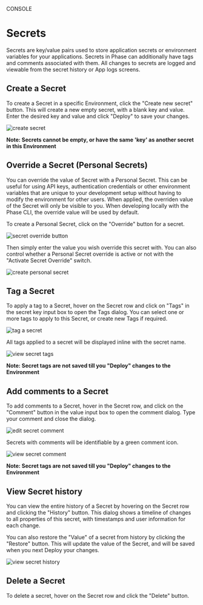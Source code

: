 

<Tag variant="small">CONSOLE</Tag>

# Secrets

Secrets are key/value pairs used to store application secrets or environment variables for your applications. Secrets in Phase can additionally have tags and comments associated with them. All changes to secrets are logged and viewable from the secret history or App logs screens.

## Create a Secret

To create a Secret in a specific Environment, click the "Create new secret" button. This will create a new empty secret, with a blank key and value. Enter the desired key and value and click "Deploy" to save your changes.

![create secret](/assets/images/console/secrets/secret-create.png)

**Note: Secrets cannot be empty, or have the same 'key' as another secret in this Environment**

## Override a Secret (Personal Secrets)

You can override the value of Secret with a Personal Secret. This can be useful for using API keys, authentication credentials or other environment variables that are unique to your development setup without having to modify the environment for other users. 
When applied, the overriden value of the Secret will only be visible to you. 
When developing locally with the Phase CLI, the override value will be used by default. 

To create a Personal Secret, click on the "Override" button for a secret.

![secret override button](/assets/images/console/secrets/personal-secret-button.png)

Then simply enter the value you wish override this secret with. You can also control whether a Personal Secret override is active or not with the "Activate Secret Override" switch.

![create personal secret](/assets/images/console/secrets/personal-secret-create.png)

## Tag a Secret

To apply a tag to a Secret, hover on the Secret row and click on "Tags" in the secret key input box to open the Tags dialog.
You can select one or more tags to apply to this Secret, or create new Tags if required.

![tag a secret](/assets/images/console/secrets/secret-tags-edit.png)

All tags applied to a secret will be displayed inline with the secret name.

![view secret tags](/assets/images/console/secrets/secret-tags-display.png)

**Note: Secret tags are not saved till you "Deploy" changes to the Environment**

## Add comments to a Secret

To add comments to a Secret, hover in the Secret row, and click on the "Comment" button in the value input box to open the comment dialog. Type your comment and close the dialog.

![edit secret comment](/assets/images/console/secrets/secret-comment-edit.png)

Secrets with comments will be identifiable by a green comment icon.

![view secret comment](/assets/images/console/secrets/secret-comment-display.png)

**Note: Secret tags are not saved till you "Deploy" changes to the Environment**

## View Secret history

You can view the entire history of a Secret by hovering on the Secret row and clicking the "History" button. 
This dialog shows a timeline of changes to all properties of this secret, with timestamps and user information for each change.

You can also restore the "Value" of a secret from history by clicking the "Restore" button. This will update the value of the Secret, and will be saved when you next Deploy your changes.

![view secret history](/assets/images/console/secrets/secret-history-restore.png)



## Delete a Secret

To delete a secret, hover on the Secret row and click the "Delete" button.
